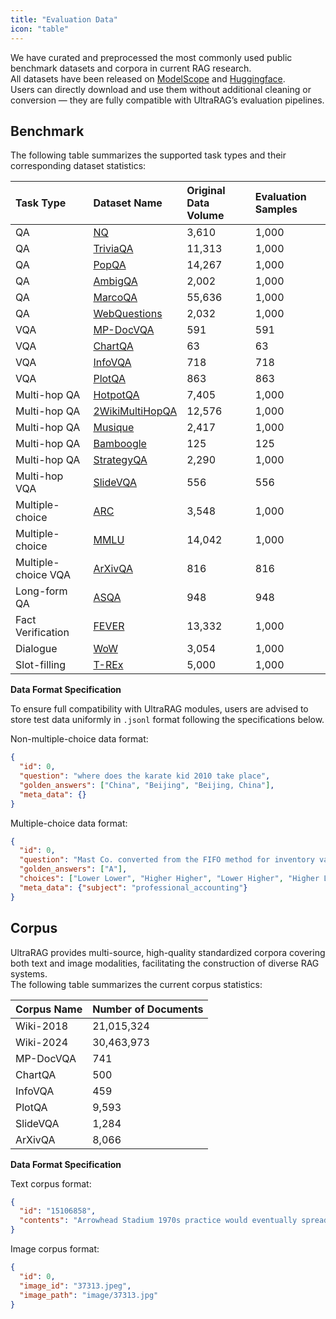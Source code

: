 ```yaml
---
title: "Evaluation Data"
icon: "table"
---
```


We have curated and preprocessed the most commonly used public benchmark datasets and corpora in current RAG research.  
All datasets have been released on [ModelScope](https://modelscope.cn/datasets/UltraRAG/UltraRAG_Benchmark) and [Huggingface](https://huggingface.co/datasets/UltraRAG/UltraRAG_Benchmark).  
Users can directly download and use them without additional cleaning or conversion — they are fully compatible with UltraRAG’s evaluation pipelines.


## Benchmark

The following table summarizes the supported task types and their corresponding dataset statistics:

| Task Type        | Dataset Name            | Original Data Volume                        | Evaluation Samples |
|:------------------|:------------------------|:--------------------------------------------|:-------------------|
| QA               | [NQ](https://huggingface.co/datasets/google-research-datasets/nq_open) | 3,610 | 1,000 |
| QA               | [TriviaQA](https://nlp.cs.washington.edu/triviaqa/) | 11,313 | 1,000 |
| QA               | [PopQA](https://huggingface.co/datasets/akariasai/PopQA) | 14,267 | 1,000 |
| QA               | [AmbigQA](https://huggingface.co/datasets/sewon/ambig_qa) | 2,002 | 1,000 |
| QA               | [MarcoQA](https://huggingface.co/datasets/microsoft/ms_marco/viewer/v2.1/validation) | 55,636 | 1,000 |
| QA               | [WebQuestions](https://huggingface.co/datasets/stanfordnlp/web_questions) | 2,032 | 1,000 |
| VQA              | [MP-DocVQA](https://huggingface.co/datasets/openbmb/VisRAG-Ret-Test-MP-DocVQA) | 591 | 591 |
| VQA              | [ChartQA](https://huggingface.co/datasets/openbmb/VisRAG-Ret-Test-ChartQA) | 63 | 63 |
| VQA              | [InfoVQA](https://huggingface.co/datasets/openbmb/VisRAG-Ret-Test-InfoVQA) | 718 | 718 |
| VQA              | [PlotQA](https://huggingface.co/datasets/openbmb/VisRAG-Ret-Test-PlotQA) | 863 | 863 |
| Multi-hop QA     | [HotpotQA](https://huggingface.co/datasets/hotpotqa/hotpot_qa) | 7,405 | 1,000 |
| Multi-hop QA     | [2WikiMultiHopQA](https://www.dropbox.com/scl/fi/heid2pkiswhfaqr5g0piw/data.zip?e=2&file_subpath=%2Fdata&rlkey=ira57daau8lxfj022xvk1irju) | 12,576 | 1,000 |
| Multi-hop QA     | [Musique](https://drive.google.com/file/d/1tGdADlNjWFaHLeZZGShh2IRcpO6Lv24h/view) | 2,417 | 1,000 |
| Multi-hop QA     | [Bamboogle](https://huggingface.co/datasets/chiayewken/bamboogle) | 125 | 125 |
| Multi-hop QA     | [StrategyQA](https://huggingface.co/datasets/tasksource/strategy-qa) | 2,290 | 1,000 |
| Multi-hop VQA    | [SlideVQA](https://huggingface.co/datasets/openbmb/VisRAG-Ret-Test-SlideVQA) | 556 | 556 |
| Multiple-choice  | [ARC](https://huggingface.co/datasets/allenai/ai2_arc) | 3,548 | 1,000 |
| Multiple-choice  | [MMLU](https://huggingface.co/datasets/cais/mmlu) | 14,042 | 1,000 |
| Multiple-choice VQA | [ArXivQA](https://huggingface.co/datasets/openbmb/VisRAG-Ret-Test-ArxivQA) | 816 | 816 |
| Long-form QA     | [ASQA](https://huggingface.co/datasets/din0s/asqa) | 948 | 948 |
| Fact Verification | [FEVER](https://fever.ai/dataset/fever.html) | 13,332 | 1,000 |
| Dialogue         | [WoW](https://huggingface.co/datasets/facebook/kilt_tasks) | 3,054 | 1,000 |
| Slot-filling     | [T-REx](https://huggingface.co/datasets/facebook/kilt_tasks) | 5,000 | 1,000 |

**Data Format Specification**

To ensure full compatibility with UltraRAG modules, users are advised to store test data uniformly in `.jsonl` format following the specifications below.

Non-multiple-choice data format:

```json icon="/images/json.svg"
{
  "id": 0, 
  "question": "where does the karate kid 2010 take place", 
  "golden_answers": ["China", "Beijing", "Beijing, China"], 
  "meta_data": {} 
}
```

Multiple-choice data format:

```json icon="/images/json.svg"
{
  "id": 0, 
  "question": "Mast Co. converted from the FIFO method for inventory valuation to the LIFO method for financial statement and tax purposes. During a period of inflation would Mast's ending inventory and income tax payable using LIFO be higher or lower than FIFO? Ending inventory Income tax payable", 
  "golden_answers": ["A"], 
  "choices": ["Lower Lower", "Higher Higher", "Lower Higher", "Higher Lower"], 
  "meta_data": {"subject": "professional_accounting"}
}
```

## Corpus

UltraRAG provides multi-source, high-quality standardized corpora covering both text and image modalities, facilitating the construction of diverse RAG systems.  
The following table summarizes the current corpus statistics:

| Corpus Name  | Number of Documents |
|:--------------|:-------------------|
| Wiki-2018     | 21,015,324 |
| Wiki-2024     | 30,463,973 |
| MP-DocVQA     | 741 |
| ChartQA       | 500 |
| InfoVQA       | 459 |
| PlotQA        | 9,593 |
| SlideVQA      | 1,284 |
| ArXivQA       | 8,066 |

**Data Format Specification**

Text corpus format:

```json icon="/images/json.svg"
{
  "id": "15106858", 
  "contents": "Arrowhead Stadium 1970s practice would eventually spread to the other NFL stadiums as the 1970s progressed, finally becoming mandatory league-wide in the 1978 season (after being used in Super Bowl XII), and become almost near-universal at the lower levels of football. On January 20, 1974, Arrowhead Stadium hosted the Pro Bowl. Due to an ice storm and brutally cold temperatures the week leading up to the game, the game's participants worked out at the facilities of the San Diego Chargers. On game day, the temperature soared to 41 F, melting most of the ice and snow that accumulated during the week. The AFC defeated the NFC, 15–13."
}
```

Image corpus format:

```json icon="/images/json.svg"
{
  "id": 0, 
  "image_id": "37313.jpeg", 
  "image_path": "image/37313.jpg"
}
```